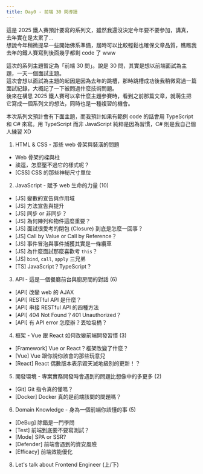 ```yaml
---
title: Day0 - 前端 30 問導讀
---
```


這是 2025 鐵人賽預計要寫的系列文，雖然我還沒決定今年要不要參加，講真，去年實在是太累了...  
想說今年稍微提早一些開始佛系準備，屆時可以比較輕鬆也確保文章品質，瞧瞧我去年的鐵人賽寫到後面幾乎都剩 code 了 www

這次的系列主題暫定為「前端 30 問」。說是 30 問，其實是想以前端面試為主題，一天一個面試主題。  
這次會想以面試為主題的起因是因為去年的跳槽，那時跳槽成功後我稍微寫過一篇面試紀錄，大概記了一下被問過什麼技術問題。  
後來在構思 2025 鐵人賽可以拿什麼主題參賽時，看到之前那篇文章，就萌生把它寫成一個系列文的想法，同時也是一種複習的機會。

本次系列文預計會有下面主題，而我預計如果有範例 code 的話會用 TypeScript 和 C# 來寫。用 TypeScript 而非 JavaScript 純粹是因為習慣，C# 則是我自己個人練習 XD  
1. HTML & CSS - 那些 web 骨架與裝潢的問題
  - Web 骨架的樑與柱
  - 誒逗，怎麼壓不過它的樣式呢？
  - [CSS] CSS 的那些神秘尺寸單位
2. JavaScript - 賦予 web 生命的力量 (10)
  - [JS] 變數的宣告與作用域
  - [JS] 方法宣告與提升
  - [JS] 同步 or 非同步？
  - [JS] 為何陣列和物件這麼重要？
  - [JS] 面試很愛考的閉包 (Closure) 到底是怎麼一回事？
  - [JS] Call by Value or Call by Reference？
  - [JS] 事件冒泡與事件捕獲其實是一條纜車
  - [JS] 為什麼面試那麼喜歡考 `this`？
  - [JS] `bind`, `call`, `apply` 三兄弟
  - [TS] JavaScript？TypeScript？
3. API - 這是一個餐廳前台與廚房間的對話 (6)
  - [API] 改變 web 的 AJAX
  - [API] RESTful API 是什麼？
  - [API] 串接 RESTful API 的四種方法
  - [API] 404 Not Found？401 Unauthorized？
  - [API] 有 API error 怎麼辦？丟垃圾桶？
4. 框架 - Vue 跟 React 如何改變前端開發習慣 (3)
  - [Framework] Vue or React？框架改變了什麼？
  - [Vue] Vue 跟你說你該會的那些玩意兒
  - [React] React 偶數版本表示毀天滅地級別的更新！？
5. 開發環境 - 專案實務開發時會遇到的問題比想像中的多更多 (2)
  - [Git] Git 指令真的懂嗎？
  - [Docker] Docker 真的是前端該問的問題嗎？
6. Domain Knowledge - 身為一個前端你該懂的事 (5)
  - [DeBug] 除錯是一門學問
  - [Test] 前端到底要不要寫測試？
  - [Mode] SPA or SSR?
  - [Defender] 前端會遇到的資安風險
  - [Efficacy] 前端效能優化
8. Let's talk about Frontend Engineer (上/下)